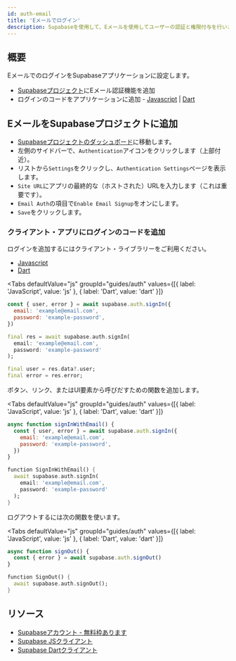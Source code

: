 ```yaml
---
id: auth-email
title: 'Eメールでログイン'
description: Supabaseを使用して、Eメールを使用してユーザーの認証と権限付与を行います。
---
```



## 概要

EメールでのログインをSupabaseアプリケーションに設定します。

- [Supabaseプロジェクト](https://app.supabase.io)にEメール認証機能を追加
- ログインのコードをアプリケーションに追加 - [Javascript](https://github.com/supabase/supabase-js) | [Dart](https://github.com/supabase/supabase-dart)

## EメールをSupabaseプロジェクトに追加

- [Supabaseプロジェクトのダッシュボード](https://app.supabase.io)に移動します。
- 左側のサイドバーで、`Authentication`アイコンをクリックします（上部付近）。
- リストから`Settings`をクリックし、`Authentication Settings`ページを表示します。
- `Site URL`にアプリの最終的な（ホストされた）URLを入力します（これは重要です）。
- `Email Auth`の項目で`Enable Email Signup`をオンにします。
- `Save`をクリックします。

### クライアント・アプリにログインのコードを追加

ログインを追加するにはクライアント・ライブラリーをご利用ください。

- [Javascript](/docs/reference/javascript/auth-signin#sign-in-with-email)
- [Dart](/docs/reference/dart/auth-signin#sign-in-with-email)

<Tabs
  defaultValue="js"
  groupId="guides/auth"
  values={[{ label: 'JavaScript', value: 'js' }, { label: 'Dart', value: 'dart' }]}
>

<TabItem value="js">

```js
const { user, error } = await supabase.auth.signIn({
  email: 'example@email.com',
  password: 'example-password',
})
```

</TabItem>

<TabItem value="dart">

```dart
final res = await supabase.auth.signIn(
  email: 'example@email.com',
  password: 'example-password'
);

final user = res.data?.user;
final error = res.error;
```

</TabItem>

</Tabs>

ボタン、リンク、またはUI要素から呼びだすための関数を追加します。

<Tabs
  defaultValue="js"
  groupId="guides/auth"
  values={[{ label: 'JavaScript', value: 'js' }, { label: 'Dart', value: 'dart' }]}
>

<TabItem value="js">

```js
async function signInWithEmail() {
  const { user, error } = await supabase.auth.signIn({
    email: 'example@email.com',
    password: 'example-password',
  })
}
```

</TabItem>

<TabItem value="dart">

```dart
function SignInWithEmail() {
  await supabase.auth.signIn(
    email: 'example@email.com',
    password: 'example-password'
  );
}
```

</TabItem>

</Tabs>

ログアウトするには次の関数を使います。

<Tabs
  defaultValue="js"
  groupId="guides/auth"
  values={[{ label: 'JavaScript', value: 'js' }, { label: 'Dart', value: 'dart' }]}
>

<TabItem value="js">

```js
async function signOut() {
  const { error } = await supabase.auth.signOut()
}
```

</TabItem>

<TabItem value="dart">

```dart
function SignOut() {
  await supabase.auth.signOut();
}
```

</TabItem>

</Tabs>

## リソース

- [Supabaseアカウント - 無料枠あります](https://supabase.com)
- [Supabase JSクライアント](https://github.com/supabase/supabase-js)
- [Supabase Dartクライアント](https://github.com/supabase/supabase-dart)
